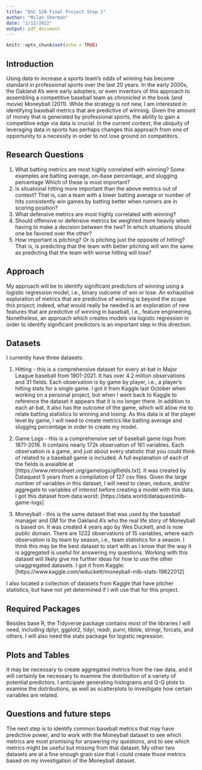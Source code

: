 ---
title: "DSC 520 Final Project Step 1"
author: "Milan Sherman"
date: "2/12/2022"
output: pdf_document
---

```{r setup, include=FALSE}
knitr::opts_chunk$set(echo = TRUE)
```

## Introduction

Using data to increase a sports team's odds of winning has become standard in professional sports over the last 20 years.  In the early 2000s, the Oakland A's were early adopters, or even inventors of this approach to assembling a competitive baseball team as chronicled in the book (and movie) Moneyball (2011). While the strategy is not new, I am interested in identifying baseball metrics that are predictive of winning.  Given the amount of money that is generated by professional sports, the ability to gain a competitive edge via data is crucial.  In the current context, the ubiquity of leveraging data in sports has perhaps changes this approach from one of opportunity to a necessity in order to not lose ground on competitors.

## Research Questions

1. What batting metrics are most highly correlated with winning?  Some examples are batting average, on-base percentage, and slugging percentage  Which of these is most important?
2. Is situational hitting more important than the above metrics out of context?  That is, can a team with a lower batting average or number of hits consistently win games by batting better when runners are in scoring position?
4. What defensive metrics are most highly correlated with winning?
5. Should offensive or defensive metrics be weighted more heavily when having to make a decision between the two?  In which situations should one be favored over the other?
6. How important is pitching?  Or is pitching just the opposite of hitting?  That is, is predicting that the team with better pitching will win the same as predicting that the team with worse hitting will lose?


## Approach

My approach will be to identify significant predictors of winning using a logistic regression model, i.e., binary outcome of win or lose.  An exhaustive exploration of metrics that are predictive of winning is beyond the scope this project; indeed, what would really be needed is an exploration of new features that are predictive of winning in baseball, i.e., feature engineering.  Nonetheless, an approach which creates models via logistic regression in order to identify significant predictors is an important step in this direction.  

## Datasets


I currently have three datasets:

1.  Hitting - this is a comprehensive dataset for every at-bat in Major League baseball from 1901-2021.  It has over 4.2 million observations and 31 fields.  Each observation is by game by player, i.e., a player's hitting stats for a single game.  I got it from Kaggle last October when working on a personal project, but when I went back to Kaggle to reference the dataset it appears that it is no longer there. In addition to each at-bat, it also has the outcome of the game, which will allow me to relate batting statistics to winning and losing.  As this data is at the player level by game, I will need to create metrics like batting average and slugging percentage in order to create my model.  

2.  Game Logs - this is a comprehensive set of baseball game logs from 1871-2016.  It contains nearly 172k observation of 161 variables.  Each observation is a game, and just about every statistic that you could think of related to a baseball game is included. A full explanation of each of the fields is avaialble at [https://www.retrosheet.org/gamelogs/glfields.txt]. It was created by Dataquest 5 years from a compilation of 127 csv files.  Given the large number of variables in this dataset, I will  need to clean, reduce, and/or aggregate to variables of interest before creating a model with this data.  I got this dataset from data.world: [https://data.world/dataquest/mlb-game-logs]

3.  Moneyball - this is the same dataset that was used by the baseball manager and GM for the Oakland A's who the real life story of Moneyball is based on.  It was created 4 years ago by Wes Duckett, and is now public domain.  There are 1232 observations of 15 variables, where each observation is by team by season, i.e., team statistics for a season.   I think this may be the best dataset to start with as I know that the way it is aggregated is useful for answering my questions.  Working with this dataset will likely give me further ideas for how to use the other unaggregated datasets.  I got it from Kaggle: [https://www.kaggle.com/wduckett/moneyball-mlb-stats-19622012]

I also located a collection of datasets from Kaggle that have pitcher statistics, but have not yet determined if I will use that for this project.  


## Required Packages

Besides base R,  the Tidyverse package contains most of the libraries I will need, including dplyr, ggplot2, tidyr, readr, purrr, tibble, stringr, forcats, and others.  I will also need the stats package for logistic regression.

## Plots and Tables

It may be necessary to create aggregated metrics from the raw data, and it will certainly be necessary to examine the distribution of a variety of potential predictors.  I anticipate generating histograms and Q-Q plots to examine the distributions, as well as scatterplots to investigate how certain variables are related.  

## Questions and future steps

The next step is to identify common baseball metrics that may have predictive power, and to work with the Moneyball dataset to see which metrics are most promising for answering my questions, and to see which metrics might be useful but missing from that dataset.  My other two datasets are at a fine enough grain size that I could create those metrics based on my investigation of the Moneyball dataset.  